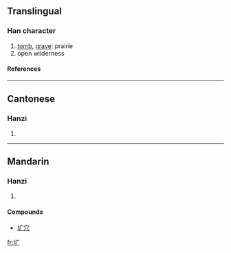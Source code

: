 {{see|壙}}

==Translingual==
===Han character===
{{Han char|rn=32|rad=土|as=03|sn=6|four=|canj=土戈 (GI), X土戈 (XGI)}}
# [[tomb]], [[grave]]: prairie
# open wilderness
====References====
{{Han ref|kx=0224.181|hdz=10420.070|uh=5739|ud=22329}}
----
==Cantonese==
===Hanzi===
{{yue-hanzi|jyut=|y=kwong3}}
# {{defn|Cantonese}}
----
==Mandarin==
===Hanzi===
{{cmn-hanzi|tra=壙|pin=[[kuàng]] ([[kuang4]])|wg=k'uang<sup>4</sup>}}
# {{defn|Mandarin}}

====Compounds====
*[[圹穴]]

[[fr:圹]]